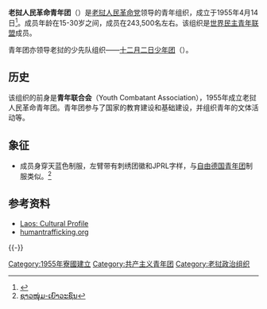 {{Infobox Political Youth Organization
| name_Chinese =老挝人民革命青年团
| name_native = {{lang|lo|ສະຫະພັນຊາວໜຸ່ມປະຊາຊົນປະຕິວັດລາວ}}
|logo = [[File:Emblem_of_LPRYU.svg|160px]]
|chairman = 
|foundation = 1955年4月14日
|dissolved = 
|headquarters = {{LAO}}
|ideology = [[共產主義|共產主義]]<br />[[社會主義|社會主義]]<br />[[馬克思列寧主義|馬克思列寧主義]]<br>[[凯山·丰威汉思想|凯山·丰威汉思想]]<ref>{{Cite web|title=老挝人民革命党十大规划党和国家未来发展-中国社会科学网|url=http://ex.cssn.cn/mkszy/ddsjshzy/201608/t20160816_3164102_2.shtml|accessdate=2021-01-17|work=ex.cssn.cn|archive-date=2018-07-02|archive-url=https://web.archive.org/web/20180702035445/http://ex.cssn.cn/mkszy/ddsjshzy/201608/t20160816_3164102_2.shtml|dead-url=no}}</ref>
|international = [[世界民主青年联盟|世界民主青年联盟]]
|membership = 243,500
|age = 15-30岁
|secretary = 
|mother_party = {{CPK}}
|website = [https://web.archive.org/web/20080511030615/http://www.laoyouth.org.la/ laoyouth.org.la]
|flag=[[File:Flag_of_LPRYU.svg|border]]
}}

'''老挝人民革命青年团'''（{{lang-lo|ສະຫະພັນຊາວໜຸ່ມປະຊາຊົນປະຕິວັດລາວ}}）是[[老挝人民革命党|老挝人民革命党]]领导的青年组织，成立于1955年4月14日<ref>{{Cite web |url=http://it.dgzx.net/xszp/2cmgames/zuopinji/web/sms/9s/9s/foreign_org/asia/forg016.htm |title=老挝人民革命青年团 |access-date=2014-08-06 |archive-date=2019-06-20 |archive-url=https://web.archive.org/web/20190620000737/https://it.dgzx.net/xszp/2cmgames/zuopinji/web/sms/9s/9s/foreign_org/asia/forg016.htm |dead-url=no }}</ref>。成员年龄在15-30岁之间，成员在243,500名左右。该组织是[[世界民主青年联盟|世界民主青年联盟]]成员。

青年团亦领导老挝的少先队组织——[[十二月二日少年团|十二月二日少年团]]（{{lang|lo|ເຍົາວະ​ຊົນ 2 ທັນວາ}}）。

==历史==
该组织的前身是'''青年联合会'''（Youth Combatant Association），1955年成立老挝人民革命青年团。青年团参与了国家的教育建设和基础建设，并组织青年的文体活动等。

==象征==
*成员身穿天蓝色制服，左臂带有刺绣团徽和JPRL字样，与[[自由德国青年团|自由德国青年团]]制服类似。<ref>[http://www.kpl.net.la/lao/record/2014/March/21.03.2014/dnl%202.htm ຊາວໜຸ່ມ-ເຍົາວະຊົນ]{{dead link|date=2018年4月 |bot=InternetArchiveBot |fix-attempted=yes }}</ref>

==参考资料==
{{reflist}}
*[http://www.culturalprofiles.net/Laos/Units/656.html Laos: Cultural Profile] {{Wayback|url=http://www.culturalprofiles.net/Laos/Units/656.html |date=20120226002201 }}
*[https://web.archive.org/web/20090107015752/http://www.humantrafficking.org/organizations/152 humantrafficking.org]

{{-}}
{{共产主义青年团}}

[[Category:1955年寮國建立|Category:1955年寮國建立]]
[[Category:共产主义青年团|Category:共产主义青年团]]
[[Category:老挝政治组织|Category:老挝政治组织]]